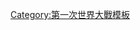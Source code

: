 {{Campaignbox
|name  = Campaignbox 東線戰場（第一次世界大戰）
|title = [[东方战线 (第一次世界大战)]]
|state = collapsed
|listclass = hlist
|battles =
; 1914年
* [[东普鲁士战役 (1914年)|東普魯士]]
* [[加利西亚战役|加利西亞]]
* [[普熱梅希爾圍城戰|普熱梅希爾]]
* {{Link-en|奧索夫耶茨要塞|Osowiec Fortress#1st German Assault - September 1914|第一次奥索维茨要塞}}
* {{Link-en|維斯瓦河戰役|Battle of the Vistula River|維斯瓦河}}
* {{Link-en|羅茲戰役 (1914年)|Battle of Łódź (1914)|羅茲}}
* {{Link-en|什沃普沃提戰役|Battle of Krzywopłoty|什沃普沃提}}
* [[利馬諾瓦戰役|利馬諾瓦]]
* {{Link-en|沃夫楚維克戰役|Battle of Łowczówek|沃夫楚維克}}

; 1915年
* {{Link-en|喀爾巴阡山脈戰線|Carpathian Front|喀爾巴阡山脈}}
* {{Link-en|拉法伊洛瓦戰役|Battle of Rafajlowa|拉法伊洛瓦}}
* {{Link-en|博利穆夫戰役|Battle of Bolimów|博利穆夫}}
* {{Link-en|第二次馬祖爾湖戰役|Second Battle of the Masurian Lakes|第二次馬祖爾湖}}
* {{tsl|en|Osowiec Fortress#Second Battle (February-March 1915)|第二次奥索维茨要塞}}
* {{Link-en|戈爾利采－塔爾努夫攻勢|Gorlice–Tarnów offensive|戈爾利采－塔爾努夫攻勢}}
* {{Link-en|孔阿雷戰役|Battle of Konary|孔阿雷}}
* {{Link-en|羅基特那衝鋒|Charge of Rokitna|羅基特那}}
* {{Link-en|塔武夫戰役|Battle of Tarłów|塔武夫}}
* [[死者的反击|第三次奥索维茨要塞]]
* [[大撤退 (俄羅斯)|大撤退]]
** {{Link-en|納雷夫河攻勢|Narew Offensive|納雷夫河攻勢}}
** {{Link-en|亞斯特庫夫戰役|Battle of Jastków|亞斯特庫夫}}
** {{Link-en|新格奧爾吉耶夫斯克圍城戰|Siege of Novogeorgievsk|新格奧爾吉耶夫斯克}}
** {{Link-en|斯韋特揚攻勢|Sventiany Offensive|斯韋特揚攻勢}}

; 1916年
* [[納羅奇湖攻勢]]
* [[布鲁西洛夫攻势]]
* {{Link-en|巴拉諾維奇攻勢|Baranovichi offensive|巴拉諾維奇攻勢}}
* {{Link-en|聖誕節戰役|Christmas Battles|聖誕節}}

; 1917年
* [[克倫斯基攻勢]]
** {{Link-en|茲博羅夫戰役 (1917年)|Battle of Zboriv (1917)|茲博羅夫}}
* {{Link-en|克雷奇夫采戰役|Battle of Krechowce|克雷奇夫采}}
* {{Link-en|里加戰役 (1917年)|Battle of Jugla|里加}}
* [[阿尔比恩行动]]

; 1918年
* {{Link-en|魯奧韋西戰役|Battle of Ruovesi|魯奧韋西}}
* [[入侵奥兰|奧蘭]]
* [[拳擊行動]]
* {{Link-en|赫爾辛基戰役|Battle of Helsinki|赫爾辛基}}
* [[克里米亞行動 (1918年)|克里米亞行動]]
* {{Link-en|巴赫馬奇戰役|Battle of Bakhmach|巴赫馬奇}}

; 子战线
* [[羅馬尼亞戰役 (第一次世界大戰)|羅馬尼亞戰線]]

; 海戰
* [[Template:Campaignbox 波羅的海戰區（第一次世界大戰）|波羅的海]]
* [[Template:Campaignbox 黑海戰區（第一次世界大戰）|黑海]]
}}<noinclude>
[[Category:第一次世界大戰模板]]
</noinclude>